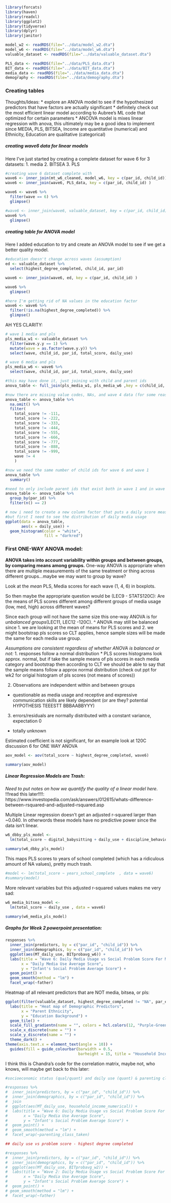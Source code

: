```r
library(forcats)
library(haven)
library(readxl)
library(ggplot2)
library(tidyverse)
library(dplyr)
library(janitor)
```

```r
model_w2 <- readRDS(file="../data/model_w2.dta")
model_w6 <- readRDS(file="../data/model_w6.dta")
valuable_dataset <- readRDS(file="../data/valuable_dataset.dta")
```

```r
PLS_data <- readRDS(file="../data/PLS_data.dta")
BIT_data <- readRDS(file="../data/BIT_data.dta")
media_data <- readRDS(file="../data/media_data.dta")
demography <- readRDS(file="../data/demography.dta")
```

### Creating tables

Thoughts/Ideas:
* explore an ANOVA model to see if the hypothesized predictors that have factors are actually significant
* definitely check out the most efficient linear model according to Aubree's ML code that optimized for certain parameters
* ANCOVA model is mixes linear regression with anova, this ultimately may be a good idea to implement since MEDIA, PLS, BITSEA, Income are quantitative (numerical) and Ethnicity, Education are qualitative (categorical)

##### creating wave6 data for linear models

Here I've just started by creating a complete dataset for wave 6 for 3 datasets:
1. media
2. BITSEA
3. PLS

```r
#creating wave 6 dataset complete with 
wave6 <- inner_join(mt_w6_cleaned, model_w6, key = c(par_id, child_id))
wave6 <- inner_join(wave6, PLS_data, key = c(par_id, child_id) )

wave6 <- wave6 %>% 
  filter(wave == 6) %>% 
  glimpse()

#wave6 <- inner_join(wave6, valuable_dataset, key = c(par_id, child_id) )
wave6 %>% 
  glimpse()
```

##### creating table for ANOVA model

Here I added education to try and create an ANOVA model to see if we get a better quality model.

```r
#education doesn't change across waves (assumption)
ed <- valuable_dataset %>% 
  select(highest_degree_completed, child_id, par_id)

wave6 <- inner_join(wave6, ed, key = c(par_id, child_id) )

wave6 %>% 
  glimpse()

#here I'm getting rid of NA values in the education factor
wave6 <- wave6 %>% 
  filter(!is.na(highest_degree_completed)) %>% 
  glimpse()

```

AH YES CLARITY:

```r
# wave 1 media and pls 
pls_media_w1 <- valuable_dataset %>% 
  filter(wave.y.y == 1) %>% 
  mutate(wave = as.factor(wave.y.y)) %>% 
  select(wave, child_id, par_id, total_score, daily_use) 

# wave 6 media and pls 
pls_media_w6 <- wave6 %>% 
  select(wave, child_id, par_id, total_score, daily_use)

#this may have done it, just joining with child and parent ids
anova_table <- full_join(pls_media_w1, pls_media_w6 ,key = c(child_id, par_id))

#now there are missing value codes, NAs, and wave 4 data (for some reason??), I need to get rid of:
anova_table <- anova_table %>% 
  na.omit() %>% 
  filter( 
    total_score != -111,
    total_score != -222,
    total_score != -333,
    total_score != -444,
    total_score != -555,
    total_score != -666,
    total_score != -777,
    total_score != -888,
    total_score != -999,
    wave != 4
    )

#now we need the same number of child ids for wave 6 and wave 1
anova_table %>% 
  summary()

#need to only include parent ids that exist both in wave 1 and in wave 6
anova_table <- anova_table %>% 
  group_by(par_id) %>% 
  filter(n() == 2)

# now i need to create a new column factor that puts a daily score measurement as low, med high
#but first I need to see the distribution of daily media usage
ggplot(data = anova_table,
       aes(x = daily_use)) +
  geom_histogram(color = "white",
                 fill = "darkred")
```



### First ONE-WAY ANOVA model:

__ANOVA takes into account variability within groups and between groups, by comparing means among groups.__
One-way ANOVA is appropriate when there are multiple measurements of the same treatment or thing across different groups...maybe we may want to group by wave?

Look at the _mean_ PLS, Media scores for each wave (1, 4, 6) in boxplots.

So then maybe the appropriate question would be (LEC9 - STATS120C):
Are the means of PLS scores different among different groups of media usage (low, med, high) across different waves? 

Since each group will not have the same size this one-way ANOVA is for _unbalanced groups_(LEC11, LEC12 -120C). 
^ ANOVA may still be balanced since 1. we are looking at the mean of means for PLS scores and 2. we might bootstrap pls scores so CLT applies, hence sample sizes will be made the same for each media use group.

_Assumptions are consistent regardless of whether ANOVA is balanced or not:_
1. responses follow a normal distribution 
  * PLS scores histograms look approx. normal, but if take the sample means of pls scores in each media category and bootstrap then according to CLT we should be able to say that the sample means follow a approx normal distribution (check out ppt for wk2 for origial histogram of pls scores (not means of scores))

2. Observations are independent within and between groups
  * questionable as media usage and receptive and expressive communication skills are likely dependent (or are they? potential HYPOTHESIS TEEESTT BBBAABBYYY) 

3. errors/residuals are normally distributed with a constant variance, expectation 0
  * totally unknown

Estimated coefficient is not significant, for an example look at 120C discussion 6 for ONE WAY ANOVA


```r
aov_model <- aov(total_score ~ highest_degree_completed, wave6)

summary(aov_model)
```



##### Linear Regression Models are Trash:

_Need to put notes on how we quantify the quality of a linear model here._
!!!read this later!!!!:
https://www.investopedia.com/ask/answers/012615/whats-difference-between-rsquared-and-adjusted-rsquared.asp

Multiple Linear regression doesn't get an adjusted r-squared larger than ~0.040. In otherwords these models have no predictive power since the data isn't linear.

```r

w6_dbby_pls_model <- 
  lm(total_score ~ digital_babysitting + daily_use + discipline_behavior_management + behavior_management + tv_exposure + n_devices +, data = wave6)

summary(w6_dbby_pls_model)
```

This maps PLS scores to years of school completed (which has a ridiculous amount of NA values), pretty much trash.

```r
#model <- lm(total_score ~ years_school_complete  , data = wave6)
#summary(model)
```

More relevant variables but this adjusted r-squared values makes me very sad:

```r
w6_media_bitsea_model <- 
  lm(total_score ~ daily_use , data = wave6)

summary(w6_media_pls_model)
```

##### Graphs for Week 2 powerpoint presentation:

```r
responses %>%
  inner_join(predictors, by = c("par_id", "child_id")) %>%
  inner_join(demographics, by = c("par_id", "child_id")) %>%
  ggplot(aes(MT_daily_use, BITprobavg_w6)) +
  labs(title = "Wave 6: Daily Media Usage vs Social Problem Score For Mothers & Fathers",
       x = "Daily Media Use Average Score",
       y = "Infant's Social Problem Average Score") +
  geom_point() +
  geom_smooth(method = "lm") +
  facet_wrap(~father)
```


Heatmap of all relevant predictors that are NOT media, bitsea, or pls:

```r
ggplot(filter(valuable_dataset, highest_degree_completed != "NA", par_ethnicity != "NA", household_income_numerical != "NA", par_ethnicity != "Middle Eastern", par_ethnicity != "Other"), aes(x = par_ethnicity, y = highest_degree_completed, fill = household_income_numerical)) +
  labs(title = "Heat map of Demographic Predictors",
       x = "Parent Ethnicity",
       y = "Education Background") +
  geom_tile() +
  scale_fill_gradientn(name = "", colors = hcl.colors(12, "Purple-Green")) +
  scale_x_discrete(name = "") +
  scale_y_discrete(name = "") +
  theme_dark() +
theme(axis.text.x = element_text(angle = 10)) + 
  guides(fill = guide_colourbar(barwidth = 0.5,
                                barheight = 15, title = "Household Income")) 
```

I think this is Chandra's code for the correlation matrix, maybe not, who knows, will maybe get back to this later:
```r
#socioeconomic status (qual/quant) and daily use (quant) & parenting class (qual)

#responses %>%
#  inner_join(predictors, by = c("par_id", "child_id")) %>%
#  inner_join(demographics, by = c("par_id", "child_id")) %>%
#  join
#  ggplot(aes(MT_daily_use, household_income_numerical)) +
#  labs(title = "Wave 6: Daily Media Usage vs Social Problem Score For Mothers & Fathers",
#       x = "Daily Media Use Average Score",
#       y = "Infant's Social Problem Average Score") +
#  geom_point() +
#  geom_smooth(method = "lm") +
#  facet_wrap(~parenting_class_taken)
```

```r
## daily use vs problem score - highest degree completed

#responses %>%
#  inner_join(predictors, by = c("par_id", "child_id")) %>%
#  inner_join(demographics, by = c("par_id", "child_id")) %>%
#  ggplot(aes(MT_daily_use, BITprobavg_w2)) +
#  labs(title = "Wave 2: Daily Media Usage vs Social Problem Score For Mothers & Fathers",
#       x = "Daily Media Use Average Score",
#       y = "Infant's Social Problem Average Score") +
#  geom_point() +
# geom_smooth(method = "lm") +
#  facet_wrap(~father)
```
